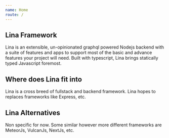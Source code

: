 ```yaml
---
name: Home
route: /
---
```


## Lina Framework

Lina is an extensible, un-opinionated graphql powered Nodejs backend with a suite of features and apps to support most of the basic and advance features your project will need. Built with typescript, Lina brings statically typed Javascript foremost.






## Where does Lina fit into

Lina is a cross breed of fullstack and backend framework. Lina hopes to replaces frameworks like Express, etc.



## Lina Alternatives

Non specific for now. Some similar however more different frameworks are MeteorJs, VulcanJs, NextJs, etc.




